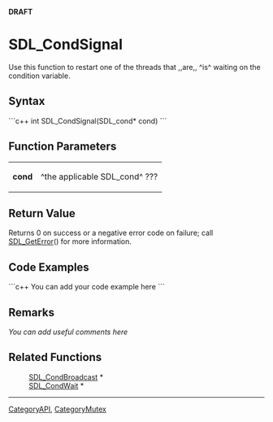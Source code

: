 <!-- pragma section-numbers off -->
<!-- pragma disable-camelcase -->
'''DRAFT'''

= SDL_CondSignal =
Use this function to restart one of the threads that ,,are,, ^is^ waiting on the condition variable.


== Syntax ==
```c++
int SDL_CondSignal(SDL_cond* cond)
```

== Function Parameters ==
{|
|'''cond'''
|^the applicable SDL_cond^ ???
|}

== Return Value ==
Returns 0 on success or a negative error code on failure; call [[SDL_GetError]]() for more information.

== Code Examples ==
```c++
You can add your code example here
```

== Remarks ==
''You can add useful comments here''

== Related Functions ==
:[[SDL_CondBroadcast]] *
:[[SDL_CondWait]] *

----
[[CategoryAPI]], [[CategoryMutex]]
